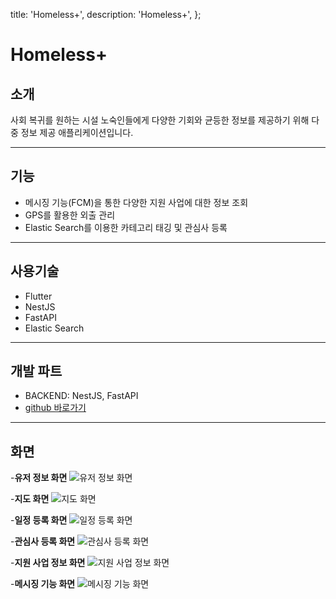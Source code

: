   title: 'Homeless+',
  description: 'Homeless+',
};

# Homeless+

## 소개

사회 복귀를 원하는 시설 노숙인들에게 다양한 기회와
균등한 정보를 제공하기 위해 다중 정보 제공 애플리케이션입니다.

---

## 기능

- 메시징 기능(FCM)을 통한 다양한 지원 사업에 대한 정보 조회
- GPS를 활용한 외출 관리
- Elastic Search를 이용한 카테고리 태깅 및 관심사 등록

---

## 사용기술

- Flutter
- NestJS
- FastAPI
- Elastic Search

---

## 개발 파트

- BACKEND: NestJS, FastAPI
- [github 바로가기](https://github.com/sw347/homeless_api)

---

## 화면

-**유저 정보 화면**
  ![유저 정보 화면](/images/homelessUser.png)

-**지도 화면**
  ![지도 화면](/images/homelessMap.webp)

-**일정 등록 화면**
  ![일정 등록 화면](/images/homelessCalendar.webp)

-**관심사 등록 화면**
  ![관심사 등록 화면](/images/homelessConcern.webp)

-**지원 사업 정보 화면**
  ![지원 사업 정보 화면](/images/homelessFacilities.webp)

-**메시징 기능 화면**
  ![메시징 기능 화면](/images/homelessMessage.png)
